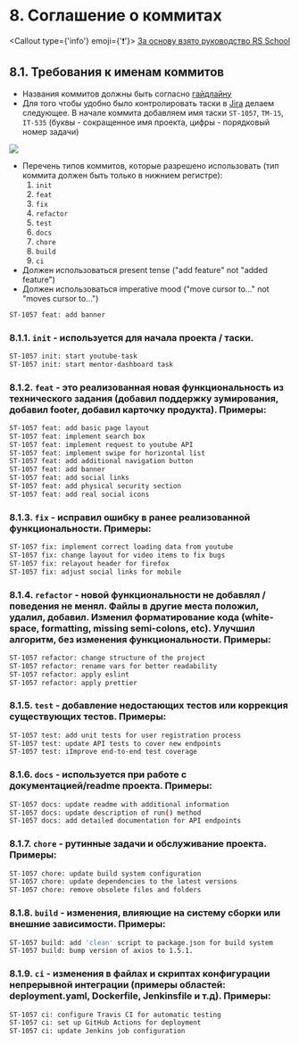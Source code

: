
# 8. Соглашение о коммитах

<Callout type={'info'} emoji={'❗'}>
  [За основу взято руководство RS School](https://docs.rs.school/#/git-convention)
</Callout>

## 8.1. Требования к именам коммитов
* Названия коммитов должны быть согласно [гайдлайну](https://www.conventionalcommits.org/ru/v1.0.0/)
* Для того чтобы удобно было контролировать таски в [Jira](https://www.atlassian.com/software/jira) делаем следующее. В начале коммита добавляем имя таски
`ST-1057`, `TM-15`, `IT-535` (буквы - сокращенное имя проекта, цифры - порядковый номер задачи)

![](../public/jira-task.png)
* Перечень типов коммитов, которые разрешено использовать (тип коммита должен быть только в нижнием регистре):
  1. `init`
  2. `feat`
  3. `fix`
  4. `refactor`
  5. `test`
  6. `docs`
  7. `chore`
  8. `build`
  9. `ci`
* Должен использоваться present tense ("add feature" not "added feature")
* Должен использоваться imperative mood ("move cursor to..." not "moves cursor to...")

```bash filename="✅ Пример правильного сообщения о коммите"
ST-1057 feat: add banner
```


### 8.1.1. `init` - используется для начала проекта / таски.
``` bash filename="init commit message"
ST-1057 init: start youtube-task
ST-1057 init: start mentor-dashboard task
```

### 8.1.2. `feat` - это реализованная новая функциональность из технического задания (добавил поддержку зумирования, добавил footer, добавил карточку продукта). Примеры:
``` bash filename="feat commit message"
ST-1057 feat: add basic page layout
ST-1057 feat: implement search box
ST-1057 feat: implement request to youtube API
ST-1057 feat: implement swipe for horizontal list
ST-1057 feat: add additional navigation button
ST-1057 feat: add banner
ST-1057 feat: add social links
ST-1057 feat: add physical security section
ST-1057 feat: add real social icons
```

### 8.1.3. `fix` - исправил ошибку в ранее реализованной функциональности. Примеры:
``` bash filename="fix commit message"
ST-1057 fix: implement correct loading data from youtube
ST-1057 fix: change layout for video items to fix bugs
ST-1057 fix: relayout header for firefox
ST-1057 fix: adjust social links for mobile
```

### 8.1.4. `refactor` - новой функциональности не добавлял / поведения не менял. Файлы в другие места положил, удалил, добавил. Изменил форматирование кода (white-space, formatting, missing semi-colons, etc). Улучшил алгоритм, без изменения функциональности. Примеры:
``` bash filename="refactor commit message"
ST-1057 refactor: change structure of the project
ST-1057 refactor: rename vars for better readability
ST-1057 refactor: apply eslint
ST-1057 refactor: apply prettier
```

### 8.1.5. `test` - добавление недостающих тестов или коррекция существующих тестов. Примеры:
``` bash filename="docs commit message"
ST-1057 test: add unit tests for user registration process
ST-1057 test: update API tests to cover new endpoints
ST-1057 test: iImprove end-to-end test coverage
```

### 8.1.6. `docs` - используется при работе с документацией/readme проекта. Примеры:
``` bash filename="docs commit message"
ST-1057 docs: update readme with additional information
ST-1057 docs: update description of run() method
ST-1057 docs: add detailed documentation for API endpoints
```

### 8.1.7. `chore` - рутинные задачи и обслуживание проекта. Примеры:
``` bash filename="docs commit message"
ST-1057 chore: update build system configuration
ST-1057 chore: update dependencies to the latest versions
ST-1057 chore: remove obsolete files and folders
```

### 8.1.8. `build` - изменения, влияющие на систему сборки или внешние зависимости. Примеры:
``` bash filename="docs commit message"
ST-1057 build: add 'clean' script to package.json for build system
ST-1057 build: bump version of axios to 1.5.1.
```

### 8.1.9. `ci` - изменения в файлах и скриптах конфигурации непрерывной интеграции (примеры областей: deployment.yaml, Dockerfile, Jenkinsfile и т.д). Примеры:
``` bash filename="docs commit message"
ST-1057 ci: configure Travis CI for automatic testing
ST-1057 ci: set up GitHub Actions for deployment
ST-1057 ci: update Jenkins job configuration
```

